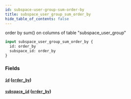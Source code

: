 ```yaml
---
id: subspace-user-group-sum-order-by
title: subspace_user_group_sum_order_by
hide_table_of_contents: false
---
```



order by sum() on columns of table "subspace_user_group"

```graphql
input subspace_user_group_sum_order_by {
  id: order_by
  subspace_id: order_by
}
```


### Fields

#### [`id`](#) ([`order_by`](../enums/order-by))




#### [`subspace_id`](#) ([`order_by`](../enums/order-by))







